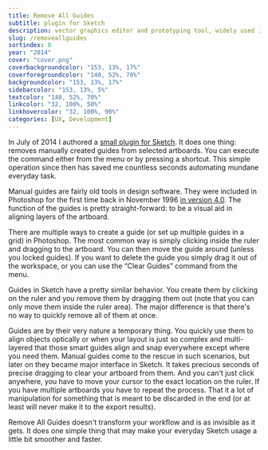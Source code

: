 ```yaml
---
title: Remove All Guides
subtitle: plugin for Sketch
description: vector graphics editor and prototyping tool, widely used in interface design.
slug: /removeallguides
sortindex: 8
year: "2014"
cover: "cover.png"
coverbackgroundcolor: "153, 13%, 17%"
coverforegroundcolor: "140, 52%, 70%"
backgroundcolor: "153, 13%, 17%"
sidebarcolor: "153, 13%, 5%"
textcolor: "140, 52%, 70%"
linkcolor: "32, 100%, 50%"
linkhovercolor: "32, 100%, 90%"
categories: [UX, Development]
---
```


In July of 2014 I authored a [small plugin for Sketch](https://github.com/ichik/RemoveAllGuides). It does one thing: removes manually created guides from selected artboards. You can execute the command either from the menu or by pressing a shortcut. This simple operation since then has saved me countless seconds automating mundane everyday task.

<Screencast sketch new />

Manual guides are fairly old tools in design software. They were included in Photoshop for the first time back in November 1996 [in version 4.0](https://archive.org/download/history_of_photoshop/history_of_photoshop.pdf). The function of the guides is pretty straight-forward: to be a visual aid in aligning layers of the artboard.

There are multiple ways to create a guide (or set up multiple guides in a grid) in Photoshop. The most common way is simply clicking inside the ruler and dragging to the artboard. You can then move the guide around (unless you locked guides). If you want to delete the guide you simply drag it out of the workspace, or you can use the “Clear Guides” command from the menu.

<Screencast />

Guides in Sketch have a pretty similar behavior. You create them by clicking on the ruler and you remove them by dragging them out (note that you can only move them inside the ruler area). The major difference is that there's no way to quickly remove all of them at once.

<Screencast sketch />

Guides are by their very nature a temporary thing. You quickly use them to align objects optically or when your layout is just so complex and multi-layered that those smart guides align and snap everywhere except where you need them. Manual guides come to the rescue in such scenarios, but later on they became major interface in Sketch. It takes precious seconds of precise dragging to clear your artboard from them. And you can't just click anywhere, you have to move your cursor to the exact location on the ruler. If you have multiple artboards you have to repeat the process. That it a lot of manipulation for something that is meant to be discarded in the end (or at least will never make it to the export results).

Remove All Guides doesn't transform your workflow and is as invisible as it gets. It does one simple thing that may make your everyday Sketch usage a little bit smoother and faster.